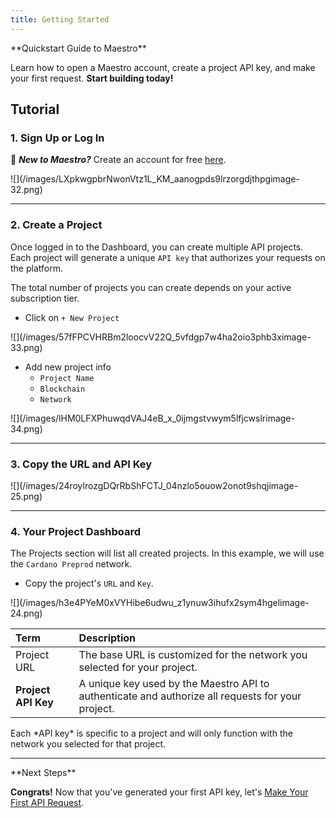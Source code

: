 ```yaml
---
title: Getting Started
---
```


<Note>
**Quickstart Guide to Maestro**

Learn how to open a Maestro account, create a project API key, and make your first request. **Start building today!**
</Note>

## Tutorial

### 1. Sign Up or Log In

👋 ***New to Maestro?*** Create an account for free [here](https://dashboard.gomaestro.org/).

<Frame>
![](/images/LXpkwgpbrNwonVtz1L_KM_aanogpds9lrzorgdjthpgimage-32.png)
</Frame>

***

### 2. Create a Project

Once logged in to the Dashboard, you can create multiple API projects. Each project will generate a unique `API key` that authorizes your requests on the platform.

<Note>
The total number of projects you can create depends on your active subscription tier.
</Note>

- Click on `+ New Project`

<Frame>
![](/images/57fFPCVHRBm2loocvV22Q_5vfdgp7w4ha2oio3phb3ximage-33.png)
</Frame>

- Add new project info&#x20;
  - `Project Name`
  - `Blockchain`
  - `Network`

<Frame>
![](/images/lHM0LFXPhuwqdVAJ4eB_x_0ijmgstvwym5lfjcwslrimage-34.png)
</Frame>

***

### 3. Copy the URL and API Key

<Frame>
![](/images/24roylrozgDQrRbShFCTJ_04nzlo5ouow2onot9shqjimage-25.png)
</Frame>

***

### 4. Your Project Dashboard

The Projects section will list all created projects. In this example, we will use the `Cardano Preprod` network.

- Copy the project's `URL` and `Key`.

<Frame>
![](/images/h3e4PYeM0xVYHibe6udwu_z1ynuw3ihufx2sym4hgelimage-24.png)
</Frame>

| Term                | Description                                                                                       |
| :------------------ | :------------------------------------------------------------------------------------------------ |
| Project URL         | The base URL is customized for the network you selected for your project.                         |
| **Project API Key** | A unique key used by the Maestro API to authenticate and authorize all requests for your project. |

<Note>
Each *API key* is specific to a project and will only function with the network you selected for that project.
</Note>

***

<Tip>
**Next Steps**

**Congrats!** Now that you've generated your first API key, let's [Make Your First API Request](./make-your-first-api-request/README.md).
</Tip>

